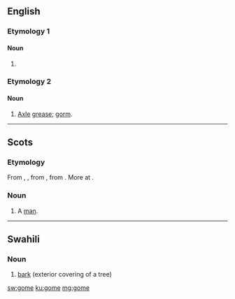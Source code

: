 ==English==

===Etymology 1===

====Noun====
{{en-noun}}

# {{rfv-sense}} {{alternative form of|goom|lang=en}}

===Etymology 2===

====Noun====
{{en-noun|?}}

# {{rfv-sense}} {{context|UK|dialect|lang=en}} [[axle|Axle]] [[grease]]; [[gorm]].

----

==Scots==

===Etymology===
From {{etyl|enm|sco}} {{term|gome|lang=enm}}, {{term|gume|lang=enm}}, from {{etyl|ang|sco}} {{term|guma||man, lord, hero|lang=ang}}, from {{etyl|gem-pro|sco}} {{m|gem-pro|*gumô||man}}. More at {{l|en|goom}}.

===Noun===
{{sco-noun}}

# A [[man]].

----
==Swahili==

===Noun===
{{head|sw|noun|g=s}}

# [[bark]] (exterior covering of a tree)

{{tbot entry|Swahili|bark|2007|November}}

[[sw:gome]]
[[ku:gome]]
[[mg:gome]]